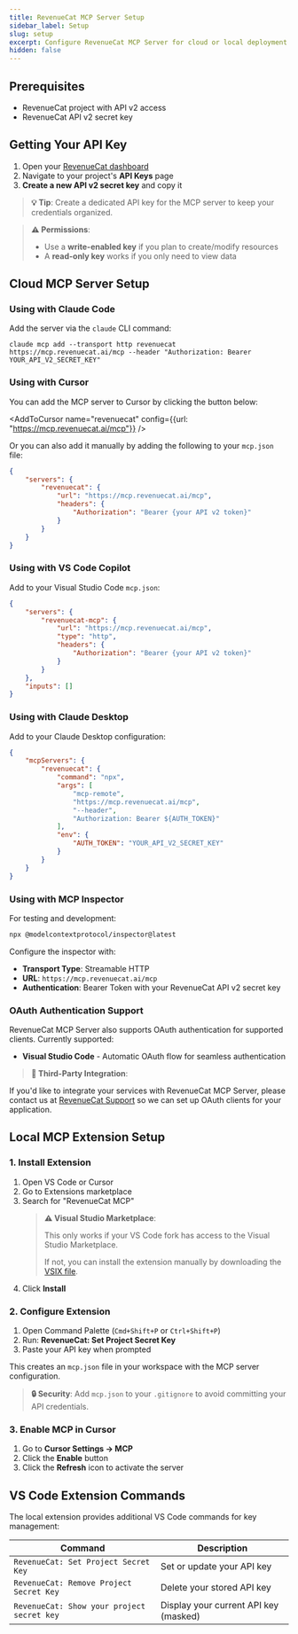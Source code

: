 ```yaml
---
title: RevenueCat MCP Server Setup
sidebar_label: Setup
slug: setup
excerpt: Configure RevenueCat MCP Server for cloud or local deployment
hidden: false
---
```



## Prerequisites

- RevenueCat project with API v2 access
- RevenueCat API v2 secret key

## Getting Your API Key

1. Open your [RevenueCat dashboard](https://app.revenuecat.com/)
2. Navigate to your project's **API Keys** page
3. **Create a new API v2 secret key** and copy it

> **💡 Tip**: Create a dedicated API key for the MCP server to keep your credentials organized.

> **⚠️ Permissions**:
>
> - Use a **write-enabled key** if you plan to create/modify resources
> - A **read-only key** works if you only need to view data

## Cloud MCP Server Setup

### Using with Claude Code

Add the server via the `claude` CLI command:
```
claude mcp add --transport http revenuecat https://mcp.revenuecat.ai/mcp --header "Authorization: Bearer YOUR_API_V2_SECRET_KEY"
```

### Using with Cursor

You can add the MCP server to Cursor by clicking the button below:

<AddToCursor 
  name="revenuecat" 
  config={{url: "https://mcp.revenuecat.ai/mcp"}} 
/>

Or you can also add it manually by adding the following to your `mcp.json` file:

```json
{ 
    "servers": {
        "revenuecat": {
            "url": "https://mcp.revenuecat.ai/mcp",
            "headers": {
                "Authorization": "Bearer {your API v2 token}"
            }
        }
    }
}
```

### Using with VS Code Copilot

Add to your Visual Studio Code `mcp.json`:

```json
{
	"servers": {
		"revenuecat-mcp": {
			"url": "https://mcp.revenuecat.ai/mcp",
			"type": "http",
			"headers": {
                "Authorization": "Bearer {your API v2 token}"
			}
		}
	},
	"inputs": []
}
```

### Using with Claude Desktop

Add to your Claude Desktop configuration:

```json
{
    "mcpServers": {
        "revenuecat": {
            "command": "npx",
            "args": [
                "mcp-remote",
                "https://mcp.revenuecat.ai/mcp",
                "--header",
                "Authorization: Bearer ${AUTH_TOKEN}"
            ],
            "env": {
                "AUTH_TOKEN": "YOUR_API_V2_SECRET_KEY"
            }
        }
    }
}
```

### Using with MCP Inspector

For testing and development:

```bash
npx @modelcontextprotocol/inspector@latest
```

Configure the inspector with:

- **Transport Type**: Streamable HTTP
- **URL**: `https://mcp.revenuecat.ai/mcp`
- **Authentication**: Bearer Token with your RevenueCat API v2 secret key


### OAuth Authentication Support

RevenueCat MCP Server also supports OAuth authentication for supported clients. Currently supported:

- **Visual Studio Code** - Automatic OAuth flow for seamless authentication

> **🔧 Third-Party Integration**:
>
If you'd like to integrate your services with RevenueCat MCP Server, please contact us at [RevenueCat Support](mailto:support@revenuecat.com) so we can set up OAuth clients for your application.

## Local MCP Extension Setup

### 1. Install Extension

1. Open VS Code or Cursor
2. Go to Extensions marketplace
3. Search for "RevenueCat MCP"
   > **⚠️ Visual Studio Marketplace**:
   >
   > This only works if your VS Code fork has access to the Visual Studio Marketplace.
   >
   > If not, you can install the extension manually by downloading the [VSIX file](https://drive.google.com/file/d/1VcyqirfdJtrAMuDnMTBkU8USCbdvMTMn/view?usp=share_link).
4. Click **Install**

### 2. Configure Extension

1. Open Command Palette (`Cmd+Shift+P` or `Ctrl+Shift+P`)
2. Run: **RevenueCat: Set Project Secret Key**
3. Paste your API key when prompted

This creates an `mcp.json` file in your workspace with the MCP server configuration.

> **🔒 Security**: Add `mcp.json` to your `.gitignore` to avoid committing your API credentials.

### 3. Enable MCP in Cursor

1. Go to **Cursor Settings → MCP**
2. Click the **Enable** button
3. Click the **Refresh** icon to activate the server

## VS Code Extension Commands

The local extension provides additional VS Code commands for key management:

| Command                                    | Description                           |
| ------------------------------------------ | ------------------------------------- |
| `RevenueCat: Set Project Secret Key`       | Set or update your API key            |
| `RevenueCat: Remove Project Secret Key`    | Delete your stored API key            |
| `RevenueCat: Show your project secret key` | Display your current API key (masked) |
